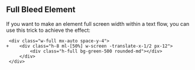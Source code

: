 ## Full Bleed Element

If you want to make an element full screen width within a text flow, you can use this trick to achieve the effect:

<div className="space-y-4 mx-auto w-full">
    <div class="w-full h-4 bg-gray-200 rounded-full"></div>
    <div class="w-full h-4 bg-gray-200 rounded-full"></div>
    <div class="w-full h-4 bg-gray-200 rounded-full"></div>
    <div class="w-full h-4 bg-gray-200 rounded-full"></div>
    <div class="h-8 ml-[50%] w-screen -translate-x-1/2 px-12">
        <div class="h-full bg-green-500 rounded-md"></div>
    </div>
    <div class="w-screen h-8 px-12">
        <div class="h-full bg-red-500 rounded-md"></div>
    </div>
    <div class="w-full h-4 bg-gray-200 rounded-full"></div>
    <div class="w-full h-4 bg-gray-200 rounded-full"></div>
    <div class="w-full h-4 bg-gray-200 rounded-full"></div>
</div>

```diff-html
 <div class="w-full mx-auto space-y-4">
+    <div class="h-8 ml-[50%] w-screen -translate-x-1/2 px-12">
         <div class="h-full bg-green-500 rounded-md"></div>
     </div>
 </div>
```